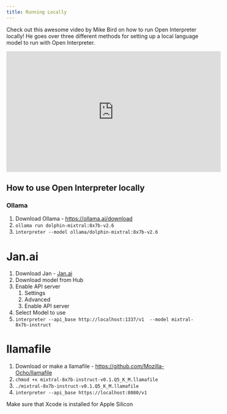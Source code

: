 ```yaml
---
title: Running Locally
---
```


Check out this awesome video by Mike Bird on how to run Open Interpreter locally! He goes over three different methods for setting up a local language model to run with Open Interpreter.

<iframe
  width="560"
  height="315"
  src="https://www.youtube.com/watch?v=CEs51hGWuGU&ab_channel=MikeBird"
  title="3 Ways to Use Open Interpreter FOR FREE, locally and with Open Source Software
"
  frameborder="0"
  allow="accelerometer; autoplay; clipboard-write; encrypted-media; gyroscope; picture-in-picture"
  allowFullScreen
></iframe>

## How to use Open Interpreter locally

### Ollama

1. Download Ollama - https://ollama.ai/download
2. `ollama run dolphin-mixtral:8x7b-v2.6`
3. `interpreter --model ollama/dolphin-mixtral:8x7b-v2.6`

# Jan.ai

1. Download Jan - [Jan.ai](http://jan.ai/)
2. Download model from Hub
3. Enable API server
   1. Settings
   2. Advanced
   3. Enable API server
4. Select Model to use
5. `interpreter --api_base http://localhost:1337/v1  --model mixtral-8x7b-instruct`

# llamafile

1. Download or make a llamafile - https://github.com/Mozilla-Ocho/llamafile
2. `chmod +x mixtral-8x7b-instruct-v0.1.Q5_K_M.llamafile`
3. `./mixtral-8x7b-instruct-v0.1.Q5_K_M.llamafile`
4. `interpreter --api_base https://localhost:8080/v1`

Make sure that Xcode is installed for Apple Silicon

